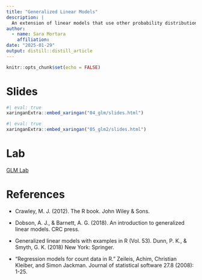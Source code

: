 ```yaml
---
title: "Generalized Linear Models"
description: |
  An extension of linear models that use other probability distributions. 
author:
  - name: Sara Mortara 
    affiliation: 
date: "2025-01-29"
output: distill::distill_article
---
```



```r
knitr::opts_chunk$set(echo = FALSE)
```


# Slides

```r
#| eval: true
xaringanExtra::embed_xaringan("04_glm/slides.html")
```


```r
#| eval: true
xaringanExtra::embed_xaringan("05_glm2/slides.html")
```


# Lab

[GLM Lab](labs/GLMs/lab.html)


# References

+ Crawley, M. J. (2012). The R book. John Wiley & Sons.

+ Dobson, A. J., & Barnett, A. G. (2018). An introduction to generalized linear models. CRC press.

+ Generalized linear models with examples in R (Vol. 53). 
  Dunn, P. K., & Smyth, G. K. (2018) New York: Springer.

+ "Regression models for count data in R." Zeileis, Achim, Christian Kleiber, 
  and Simon Jackman. Journal of statistical software 27.8 (2008): 1-25.
